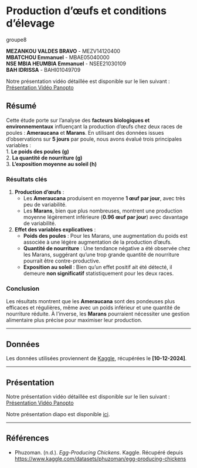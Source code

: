 Production d'œufs et conditions d'élevage
================

groupe8

**MEZANKOU VALDES BRAVO** - MEZV14120400  
**MBATCHOU Emmanuel** - MBAE05040000  
**NSE MBIA HEUMBIA Emmanuel** - NSEE21030109  
**BAH IDRISSA** - BAHI01049709 

Notre présentation vidéo détaillée est disponible sur le lien suivant :  
[Présentation Vidéo Panopto](https://uqac.ca.panopto.com/Panopto/Pages/Viewer.aspx?id=7dd80733-d2dc-4814-aa7b-b247004e5f5f)

## Résumé  

Cette étude porte sur l’analyse des **facteurs biologiques et environnementaux** influençant la production d'œufs chez deux races de poules : **Ameraucana** et **Marans**. En utilisant des données issues d'observations sur **5 jours** par poule, nous avons évalué trois principales variables :  
1. **Le poids des poules (g)**  
2. **La quantité de nourriture (g)**  
3. **L'exposition moyenne au soleil (h)**  

### Résultats clés  
1. **Production d'œufs** :  
   - Les **Ameraucana** produisent en moyenne **1 œuf par jour**, avec très peu de variabilité.  
   - Les **Marans**, bien que plus nombreuses, montrent une production moyenne légèrement inférieure (**0.96 œuf par jour**) avec davantage de variabilité.  

2. **Effet des variables explicatives** :  
   - **Poids des poules** : Pour les Marans, une augmentation du poids est associée à une légère augmentation de la production d'œufs.  
   - **Quantité de nourriture** : Une tendance négative a été observée chez les Marans, suggérant qu'une trop grande quantité de nourriture pourrait être contre-productive.  
   - **Exposition au soleil** : Bien qu'un effet positif ait été détecté, il demeure **non significatif** statistiquement pour les deux races.  

### Conclusion  
Les résultats montrent que les **Ameraucana** sont des pondeuses plus efficaces et régulières, même avec un poids inférieur et une quantité de nourriture réduite. À l'inverse, les **Marans** pourraient nécessiter une gestion alimentaire plus précise pour maximiser leur production.  

---

## Données  
Les données utilisées proviennent de [Kaggle](https://www.kaggle.com/datasets/phuzoman/egg-producing-chickens), récupérées le **[10-12-2024]**.

---

## Présentation  
Notre présentation vidéo détaillée est disponible sur le lien suivant :  
[Présentation Vidéo Panopto](https://uqac.ca.panopto.com/Panopto/Pages/Viewer.aspx?id=7dd80733-d2dc-4814-aa7b-b247004e5f5f)

Notre présentation diapo est disponible [ici](presentation/presentation.html).

---

## Références  
- Phuzoman. (n.d.). *Egg-Producing Chickens*. Kaggle. Récupéré depuis [https://www.kaggle.com/datasets/phuzoman/egg-producing-chickens](https://www.kaggle.com/datasets/phuzoman/egg-producing-chickens)  






